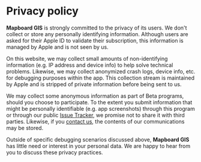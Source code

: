 
# Privacy policy

**Mapboard GIS** is strongly committed to the privacy of its users.
We don't collect or store any personally identifying information.
Although users are asked for their Apple ID to validate their subscription,
this information is managed by Apple and is not seen by us.

On this website, we may collect small amounts of non-identifying information
(e.g. IP address and device info) to help solve technical problems. Likewise, we may
collect anonymized crash logs, device info, etc. for debugging purposes within the
app. This collection stream is maintained by Apple and is stripped of private
information before being sent to us.

We may collect some anonymous information as part of Beta programs, should you choose
to participate. To the extent you submit information that might be personally
identifiable (e.g. app screenshots) through this program or through our public
[Issue Tracker](https://github.com/davenquinn/Mapboard-GIS/tree/master),
we promise not to share it with third parties.
Likewise, if you [contact us](mailto:dev@davenquinn.com), the contents of our communications
may be stored.

Outside of specific debugging scenarios discussed above, **Mapboard GIS** has little need or
interest in your personal data. We are happy to hear from you to discuss these privacy practices.

